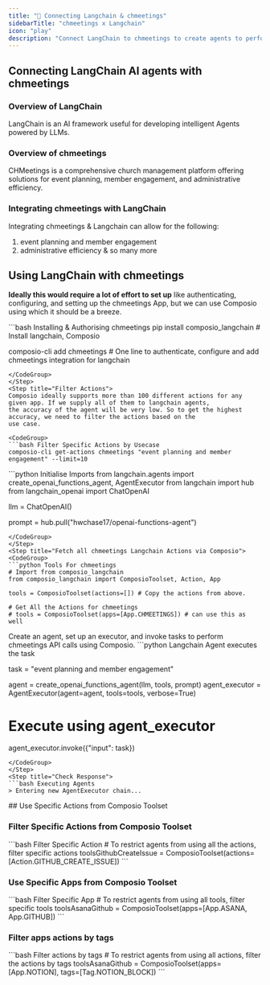 ```yaml
---
title: "🚀 Connecting Langchain & chmeetings"
sidebarTitle: "chmeetings x Langchain"
icon: "play"
description: "Connect LangChain to chmeetings to create agents to perform tasks using natural language"
---
```


## Connecting LangChain AI agents with chmeetings

### Overview of LangChain

LangChain is an AI framework useful for developing intelligent Agents powered by LLMs.

### Overview of chmeetings

CHMeetings is a comprehensive church management platform offering solutions for event planning, member engagement, and administrative efficiency.

### Integrating chmeetings with LangChain

Integrating chmeetings & Langchain can allow for the following:

1. event planning and member engagement
2. administrative efficiency
& so many more

## Using LangChain with chmeetings

<Steps>
<Step title="Setting Up the Environment">

**Ideally this would require a lot of effort to set up** like authenticating, configuring, and setting up the chmeetings App, but we can use Composio using which it should be a breeze.

<CodeGroup>
```bash Installing & Authorising chmeetings
pip install composio_langchain # Install langchain, Composio 

composio-cli add chmeetings # One line to authenticate, configure and add chmeetings integration for langchain
```
</CodeGroup>
</Step>
<Step title="Filter Actions">
Composio ideally supports more than 100 different actions for any given app. If we supply all of them to langchain agents, 
the accuracy of the agent will be very low. So to get the highest accuracy, we need to filter the actions based on the 
use case.

<CodeGroup>
```bash Filter Specific Actions by Usecase
composio-cli get-actions chmeetings "event planning and member engagement" --limit=10
```
</CodeGroup>

</Step>
<Step title="Import Base Packages">

<CodeGroup>
```python Initialise Imports
from langchain.agents import create_openai_functions_agent, AgentExecutor
from langchain import hub
from langchain_openai import ChatOpenAI


llm = ChatOpenAI()

prompt = hub.pull("hwchase17/openai-functions-agent")
```
</CodeGroup>
</Step>
<Step title="Fetch all chmeetings Langchain Actions via Composio">
<CodeGroup>
```python Tools For chmeetings
# Import from composio_langchain
from composio_langchain import ComposioToolset, Action, App

tools = ComposioToolset(actions=[]) # Copy the actions from above. 

# Get All the Actions for chmeetings
# tools = ComposioToolset(apps=[App.CHMEETINGS]) # can use this as well
```
</CodeGroup>
</Step>
<Step title="Execute the Agent">
Create an agent, set up an executor, and invoke tasks to perform chmeetings API calls using Composio. 
<CodeGroup>
```python Langchain Agent executes the task

task = "event planning and member engagement"

agent = create_openai_functions_agent(llm, tools, prompt)
agent_executor = AgentExecutor(agent=agent, tools=tools, verbose=True)

# Execute using agent_executor
agent_executor.invoke({"input": task})
```
</CodeGroup>
</Step>
<Step title="Check Response">
```bash Executing Agents
> Entering new AgentExecutor chain...
```
</Step>
</Steps>
## Use Specific Actions from Composio Toolset

### Filter Specific Actions from Composio Toolset

<CodeGroup>
```bash Filter Specific Action
# To restrict agents from using all the actions, filter specific actions
toolsGithubCreateIssue = ComposioToolset(actions=[Action.GITHUB_CREATE_ISSUE])
```
</CodeGroup>

### Use Specific Apps from Composio Toolset
<CodeGroup>
```bash Filter Specific App
# To restrict agents from using all tools, filter specific tools
toolsAsanaGithub = ComposioToolset(apps=[App.ASANA, App.GITHUB])
```
</CodeGroup>

### Filter apps actions by tags 
<CodeGroup>
```bash Filter actions by tags
# To restrict agents from using all actions, filter the actions by tags
toolsAsanaGithub = ComposioToolset(apps=[App.NOTION], tags=[Tag.NOTION_BLOCK])
```
</CodeGroup>

